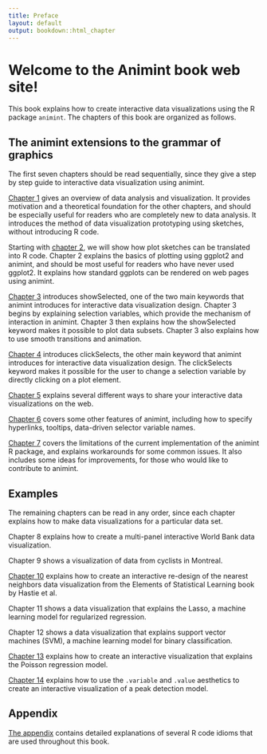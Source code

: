 ```yaml
---
title: Preface
layout: default
output: bookdown::html_chapter
---
```


# Welcome to the Animint book web site!

This book explains how to create interactive data visualizations using
the R package `animint`. The chapters of this book are organized as
follows.

## The animint extensions to the grammar of graphics {#animint}

The first seven chapters should be read sequentially, since they give
a step by step guide to interactive data visualization using
animint.

[Chapter 1](Ch01-motivation.html) gives an overview of data analysis
and visualization. It provides motivation and a theoretical foundation
for the other chapters, and should be especially useful for readers
who are completely new to data analysis. It introduces the method of
data visualization prototyping using sketches, without introducing R
code.

Starting with [chapter 2](Ch02-ggplot2.html), we will show how plot
sketches can be translated into R code. Chapter 2 explains the basics
of plotting using ggplot2 and animint, and should be most useful for
readers who have never used ggplot2. It explains how standard ggplots
can be rendered on web pages using animint.

[Chapter 3](Ch03-showSelected.html) introduces showSelected, one of
the two main keywords that animint introduces for interactive data
visualization design. Chapter 3 begins by explaining selection
variables, which provide the mechanism of interaction in
animint. Chapter 3 then explains how the showSelected keyword makes it
possible to plot data subsets. Chapter 3 also explains how to use
smooth transitions and animation.

[Chapter 4](Ch04-clickSelects.html) introduces clickSelects, the other
main keyword that animint introduces for interactive data
visualization design. The clickSelects keyword makes it possible for
the user to change a selection variable by directly clicking on a plot
element.

[Chapter 5](Ch05-sharing.html) explains several different ways to
share your interactive data visualizations on the web.

[Chapter 6](Ch06-other.html) covers some other features of animint,
including how to specify hyperlinks, tooltips, data-driven selector
variable names.

[Chapter 7](Ch07-limitations.html) covers the limitations of the
current implementation of the animint R package, and explains
workarounds for some common issues. It also includes some ideas for
improvements, for those who would like to contribute to animint.

## Examples {#examples}

The remaining chapters can be read in any order, since each
chapter explains how to make data visualizations for a particular data
set. 

Chapter 8 explains how to create a multi-panel interactive World Bank
data visualization.

Chapter 9 shows a visualization of data from cyclists in Montreal.

[Chapter 10](Ch10-nearest-neighbors.html) explains how to create an
interactive re-design of the nearest neighbors data visualization from
the Elements of Statistical Learning book by Hastie et al.

Chapter 11 shows a data visualization that explains the Lasso, a
machine learning model for regularized regression.

Chapter 12 shows a data visualization that explains support vector
machines (SVM), a machine learning model for binary classification.

[Chapter 13](Ch13-poisson-regression.html) explains how to create an
interactive visualization that explains the Poisson regression model.

[Chapter 14](Ch14-PeakSegJoint.html) explains how to use the
`.variable` and `.value` aesthetics to create an interactive
visualization of a peak detection model.

## Appendix {#appendix}

[The appendix](ChXX-appendix.html) contains detailed explanations of
several R code idioms that are used throughout this book.


